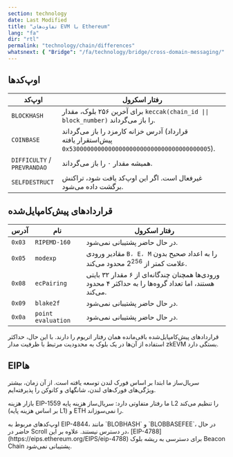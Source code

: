 ```yaml
---
section: technology
date: Last Modified
title: "تفاوت‌های EVM با Ethereum"
lang: "fa"
dir: "rtl"
permalink: "technology/chain/differences"
whatsnext: { "Bridge": "/fa/technology/bridge/cross-domain-messaging/" }
---
```



## اوپ‌کدها

| اوپ‌کد                      | رفتار اسکرول                                                                                                   |
| ---------------------------- | ---------------------------------------------------------------------------------------------------------------- |
| `BLOCKHASH`                 | برای آخرین ۲۵۶ بلوک، مقدار `keccak(chain_id \|\| block_number)` را باز می‌گرداند.                                  |
| `COINBASE`                  | آدرس خزانه کارمزد را باز می‌گرداند (قرارداد پیش‌استقرار یافته `0x5300000000000000000000000000000000000005`).      |
| `DIFFICULTY` / `PREVRANDAO` | همیشه مقدار ۰ را باز می‌گرداند.                                                                                   |
| `SELFDESTRUCT`              | غیرفعال است. اگر این اوپ‌کد یافت شود، تراکنش برگشت داده می‌شود.                                                   |

## قراردادهای پیش‌کامپایل‌شده

| آدرس  | نام            | رفتار اسکرول                                                                                             |
| ------ | --------------- | --------------------------------------------------------------------------------------------------------- |
| `0x03` | `RIPEMD-160`    | در حال حاضر پشتیبانی نمی‌شود.                                                                            |
| `0x05` | `modexp`        | مقادیر ورودی `B، E، M` را به اعداد صحیح بدون علامت کمتر از $2^{256}$ محدود می‌کند.                     |
| `0x08` | `ecPairing`     | ورودی‌ها همچنان چندگانه‌ای از ۶ مقدار ۳۲ بایتی هستند، اما تعداد گروه‌ها را به حداکثر ۴ محدود می‌کند.    |
| `0x09` | `blake2f`       | در حال حاضر پشتیبانی نمی‌شود.                                                                            |
| `0x0a` | `point evaluation` | در حال حاضر پشتیبانی نمی‌شود.                                                                            |

قراردادهای پیش‌کامپایل‌شده باقی‌مانده همان رفتار اتریوم را دارند. با این حال، حداکثر استفاده از آن‌ها در یک بلوک به محدودیت مرتبط با ظرفیت مدار zkEVM بستگی دارد.

## EIPها

سریال‌ساز ما ابتدا بر اساس فورک لندن توسعه یافته است. از آن زمان، بیشتر ویژگی‌های فورک‌های لندن، شانگهای و کانوکن را پذیرفته‌ایم.

بازار هزینه EIP-1559 ما رفتار متفاوتی دارد: سریال‌ساز هزینه پایه L2 را تنظیم می‌کند (بر اساس هزینه پایه L1) و ETH را نمی‌سوزاند.

<Aside type="caution" title="">
اوپ‌کدهای مربوط به EIP-4844، مانند `BLOBHASH` و `BLOBBASEFEE`، در حال حاضر در Scroll در دسترس نیستند. علاوه بر این، [EIP-4788](https://eips.ethereum.org/EIPS/eip-4788) برای دسترسی به ریشه بلوک Beacon Chain پشتیبانی نمی‌شود.
</Aside>
